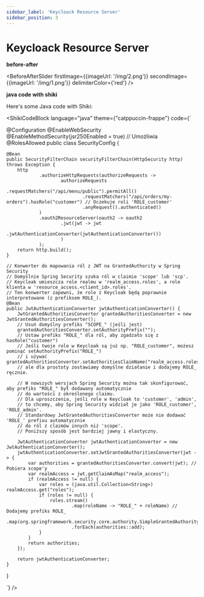 ```yaml
---
sidebar_label: 'Keycloack Resource Server'
sidebar_position: 3
---
```


# Keycloack Resource Server


**before-after**


<BeforeAfterSlider
    firstImage={{imageUrl: '/img/2.png'}}
    secondImage={{imageUrl: '/img/1.png'}}
    delimiterColor={'red'}
/>

**java code with shiki**


Here's some Java code with Shiki:

<ShikiCodeBlock language="java" theme={"catppuccin-frappe"} code={`

@Configuration
@EnableWebSecurity
@EnableMethodSecurity(jsr250Enabled = true) // Umożliwia @RolesAllowed
public class SecurityConfig {

    @Bean
    public SecurityFilterChain securityFilterChain(HttpSecurity http) throws Exception {
        http
                .authorizeHttpRequests(authorizeRequests ->
                        authorizeRequests
                                .requestMatchers("/api/menu/public").permitAll()
                                .requestMatchers("/api/orders/my-orders").hasRole("customer") // Oczekuje roli 'ROLE_customer'
                                .anyRequest().authenticated()
                )
                .oauth2ResourceServer(oauth2 -> oauth2
                        .jwt(jwt -> jwt
                                .jwtAuthenticationConverter(jwtAuthenticationConverter())
                        )
                );
        return http.build();
    }

    // Konwerter do mapowania ról z JWT na GrantedAuthority w Spring Security
    // Domyślnie Spring Security szuka ról w claimie 'scope' lub 'scp'.
    // Keycloak umieszcza role realmu w 'realm_access.roles', a role klienta w 'resource_access.<client_id>.roles'.
    // Ten konwerter zapewni, że role z Keycloak będą poprawnie interpretowane (z prefiksem ROLE_).
    @Bean
    public JwtAuthenticationConverter jwtAuthenticationConverter() {
        JwtGrantedAuthoritiesConverter grantedAuthoritiesConverter = new JwtGrantedAuthoritiesConverter();
        // Usuń domyślny prefiks "SCOPE_" (jeśli jest)
        grantedAuthoritiesConverter.setAuthorityPrefix("");
        // Ustaw prefiks "ROLE_" dla ról, aby zgadzało się z hasRole("customer")
        // Jeśli twoje role w Keycloak są już np. "ROLE_customer", możesz pominąć setAuthorityPrefix("ROLE_")
        // i używać grantedAuthoritiesConverter.setAuthoritiesClaimName("realm_access.roles");
        // ale dla prostoty zostawiamy domyślne działanie i dodajemy ROLE_ ręcznie.

        // W nowszych wersjach Spring Security można tak skonfigurować, aby prefiks "ROLE_" był dodawany automatycznie
        // do wartości z określonego claimu.
        // Dla uproszczenia, jeśli role w Keycloak to 'customer', 'admin',
        // to chcemy, aby Spring Security widział je jako 'ROLE_customer', 'ROLE_admin'.
        // Standardowy JwtGrantedAuthoritiesConverter może nie dodawać 'ROLE_' prefixu automatycznie
        // do ról z claimów innych niż 'scope'.
        // Poniższy sposób jest bardziej jawny i elastyczny.

        JwtAuthenticationConverter jwtAuthenticationConverter = new JwtAuthenticationConverter();
        jwtAuthenticationConverter.setJwtGrantedAuthoritiesConverter(jwt -> {
            var authorities = grantedAuthoritiesConverter.convert(jwt); // Pobiera scope'y
            var realmAccess = jwt.getClaimAsMap("realm_access");
            if (realmAccess != null) {
                var roles = (java.util.Collection<String>) realmAccess.get("roles");
                if (roles != null) {
                    roles.stream()
                            .map(roleName -> "ROLE_" + roleName) // Dodajemy prefiks ROLE_
                            .map(org.springframework.security.core.authority.SimpleGrantedAuthority::new)
                            .forEach(authorities::add);
                }
            }
            return authorities;
        });

        return jwtAuthenticationConverter;
    }
}

`} />

